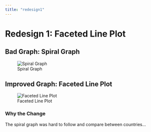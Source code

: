 ```yaml
---
title: "redesign1"
---
```


# Redesign 1: Faceted Line Plot

## Bad Graph: Spiral Graph

![Spiral Graph](path_to_bad_spiral_image)

## Improved Graph: Faceted Line Plot

![Faceted Line Plot](path_to_facet_line_image)

### Why the Change

The spiral graph was hard to follow and compare between countries...
